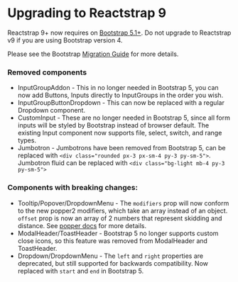 
<Meta title="Home/Upgrading" />

# Upgrading to Reactstrap 9

Reactstrap 9+ now requires on [Bootstrap 5.1+](https://getbootstrap.com/docs/5.1/getting-started/introduction/).
Do not upgrade to Reactstrap v9 if you are using Bootstrap version 4.

Please see the Bootstrap [Migration Guide](https://getbootstrap.com/docs/5.1/migration/#components) for more details.

### Removed components

- InputGroupAddon -
  This in no longer needed in Bootstrap 5, you can now add Buttons, Inputs directly to InputGroups in the order you wish.
- InputGroupButtonDropdown -
  This can now be replaced with a regular Dropdown component.
- CustomInput -
  These are no longer needed in Bootstrap 5, since all form inputs will be styled by Bootstrap instead of browser default.
  The existing Input component now supports file, select, switch, and range types.
- Jumbotron -
  Jumbotrons have been removed from Bootstrap 5, can be replaced with `<div class="rounded px-3 px-sm-4 py-3 py-sm-5">`.
  Jumbotron fluid can be replaced with `<div class="bg-light mb-4 py-3 py-sm-5">`

### Components with breaking changes:

- Tooltip/Popover/DropdownMenu -
  The `modifiers` prop will now conform to the new popper2 modifiers, which take an array instead of an object.
  `offset` prop is now an array of 2 numbers that represent skidding and distance. See [popper docs](https://popper.js.org/docs/v2/modifiers/) for more details.
- ModalHeader/ToastHeader -
  Bootstrap 5 no longer supports custom close icons, so this feature was removed from ModalHeader and ToastHeader.
- Dropdown/DropdownMenu -
  The `left` and `right` properties are deprecated, but still supported for backwards compatibility.
  Now replaced with `start` and `end` in Bootstrap 5.
